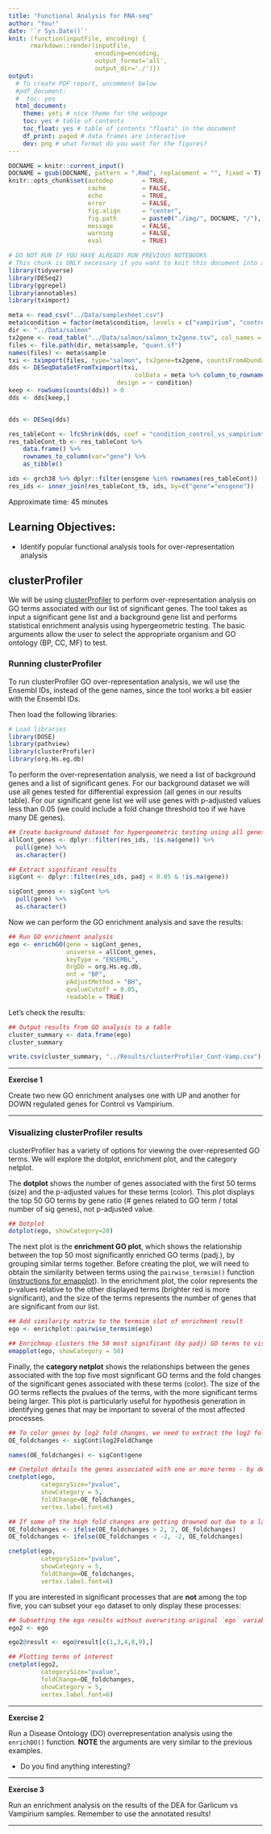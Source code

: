 ```yaml
---
title: "Functional Analysis for RNA-seq"
author: "You!"
date: '`r Sys.Date()`'
knit: (function(inputFile, encoding) { 
      rmarkdown::render(inputFile,
                        encoding=encoding,
                        output_format='all',
                        output_dir='./')})
output:
  # To create PDF report, uncomment below
  #pdf_document:
  #  toc: yes  
  html_document:
    theme: yeti # nice theme for the webpage
    toc: yes # table of contents
    toc_float: yes # table of contents "floats" in the document
    df_print: paged # data frames are interactive
    dev: png # what format do you want for the figures?
---
```


```r
DOCNAME = knitr::current_input()
DOCNAME = gsub(DOCNAME, pattern = ".Rmd", replacement = "", fixed = T)
knitr::opts_chunk$set(autodep        = TRUE,
                      cache          = FALSE,
                      echo           = TRUE,
                      error          = FALSE,
                      fig.align      = "center",
                      fig.path       = paste0("./img/", DOCNAME, "/"), #images will be put in this folder, under the notebook name
                      message        = FALSE,
                      warning        = FALSE,
                      eval           = TRUE)
```

```r
# DO NOT RUN IF YOU HAVE ALREADY RUN PREVIOUS NOTEBOOKS
# This chunk is ONLY necessary if you want to knit this document into a pdf!!
library(tidyverse)
library(DESeq2)
library(ggrepel)
library(annotables)
library(tximport)

meta <- read_csv("../Data/samplesheet.csv")
meta$condition = factor(meta$condition, levels = c("vampirium", "control", "garlicum"))
dir <- "../Data/salmon"
tx2gene <- read_table("../Data/salmon/salmon_tx2gene.tsv", col_names = c("transcript_ID","gene_ID","gene_symbol"))
files <- file.path(dir, meta$sample, "quant.sf")
names(files) <- meta$sample
txi <- tximport(files, type="salmon", tx2gene=tx2gene, countsFromAbundance = "lengthScaledTPM", ignoreTxVersion	= TRUE)
dds <- DESeqDataSetFromTximport(txi,
                                   colData = meta %>% column_to_rownames("sample"), 
                              design = ~ condition)
keep <- rowSums(counts(dds)) > 0
dds <- dds[keep,]


dds <- DESeq(dds)

res_tableCont <- lfcShrink(dds, coef = "condition_control_vs_vampirium")
res_tableCont_tb <- res_tableCont %>%
    data.frame() %>%
    rownames_to_column(var="gene") %>% 
    as_tibble()

ids <- grch38 %>% dplyr::filter(ensgene %in% rownames(res_tableCont)) 
res_ids <- inner_join(res_tableCont_tb, ids, by=c("gene"="ensgene"))
```

Approximate time: 45 minutes

## Learning Objectives:

*  Identify popular functional analysis tools for over-representation analysis

## clusterProfiler

We will be using [clusterProfiler](http://bioconductor.org/packages/release/bioc/html/clusterProfiler.html) to perform over-representation analysis on GO terms associated with our list of significant genes. The tool takes as input a significant gene list and a background gene list and performs statistical enrichment analysis using hypergeometric testing. The basic arguments allow the user to select the appropriate organism and GO ontology (BP, CC, MF) to test. 

### Running clusterProfiler

To run clusterProfiler GO over-representation analysis, we wil use the Ensembl IDs, instead of the gene names, since the tool works a bit easier with the Ensembl IDs. 

Then load the following libraries:

```r
# Load libraries
library(DOSE)
library(pathview)
library(clusterProfiler)
library(org.Hs.eg.db)
```

To perform the over-representation analysis, we need a list of background genes and a list of significant genes. For our background dataset we will use all genes tested for differential expression (all genes in our results table). For our significant gene list we will use genes with p-adjusted values less than 0.05 (we could include a fold change threshold too if we have many DE genes).

```r
## Create background dataset for hypergeometric testing using all genes tested for significance in the results
allCont_genes <- dplyr::filter(res_ids, !is.na(gene)) %>% 
  pull(gene) %>% 
  as.character()

## Extract significant results
sigCont <- dplyr::filter(res_ids, padj < 0.05 & !is.na(gene))

sigCont_genes <- sigCont %>% 
  pull(gene) %>% 
  as.character()
```

Now we can perform the GO enrichment analysis and save the results:

```r
## Run GO enrichment analysis 
ego <- enrichGO(gene = sigCont_genes, 
                universe = allCont_genes,
                keyType = "ENSEMBL",
                OrgDb = org.Hs.eg.db, 
                ont = "BP", 
                pAdjustMethod = "BH", 
                qvalueCutoff = 0.05, 
                readable = TRUE)
```

Let's check the results:

```r
## Output results from GO analysis to a table
cluster_summary <- data.frame(ego)
cluster_summary

write.csv(cluster_summary, "../Results/clusterProfiler_Cont-Vamp.csv")
```

***

**Exercise 1**

Create two new GO enrichment analyses one with UP and another for DOWN regulated genes for Control vs Vampirium.

***

### Visualizing clusterProfiler results
clusterProfiler has a variety of options for viewing the over-represented GO terms. We will explore the dotplot, enrichment plot, and the category netplot.

The **dotplot** shows the number of genes associated with the first 50 terms (size) and the p-adjusted values for these terms (color). This plot displays the top 50 GO terms by gene ratio (# genes related to GO term / total number of sig genes), not p-adjusted value.

```r
## Dotplot 
dotplot(ego, showCategory=20)
```

The next plot is the **enrichment GO plot**, which shows the relationship between the top 50 most significantly enriched GO terms (padj.), by grouping similar terms together. Before creating the plot, we will need to obtain the similarity between terms using the `pairwise_termsim()` function ([instructions for emapplot](https://rdrr.io/github/GuangchuangYu/enrichplot/man/emapplot.html)). In the enrichment plot, the color represents the p-values relative to the other displayed terms (brighter red is more significant), and the size of the terms represents the number of genes that are significant from our list.

```r
## Add similarity matrix to the termsim slot of enrichment result
ego <- enrichplot::pairwise_termsim(ego)
```

```r
## Enrichmap clusters the 50 most significant (by padj) GO terms to visualize relationships between terms
emapplot(ego, showCategory = 50)
```

Finally, the **category netplot** shows the relationships between the genes associated with the top five most significant GO terms and the fold changes of the significant genes associated with these terms (color). The size of the GO terms reflects the pvalues of the terms, with the more significant terms being larger. This plot is particularly useful for hypothesis generation in identifying genes that may be important to several of the most affected processes. 

```r
## To color genes by log2 fold changes, we need to extract the log2 fold changes from our results table creating a named vector
OE_foldchanges <- sigCont$log2FoldChange

names(OE_foldchanges) <- sigCont$gene
```

```r
## Cnetplot details the genes associated with one or more terms - by default gives the top 5 significant terms (by padj)
cnetplot(ego, 
         categorySize="pvalue", 
         showCategory = 5, 
         foldChange=OE_foldchanges, 
         vertex.label.font=6)
```

```r
## If some of the high fold changes are getting drowned out due to a large range, you could set a maximum fold change value
OE_foldchanges <- ifelse(OE_foldchanges > 2, 2, OE_foldchanges)
OE_foldchanges <- ifelse(OE_foldchanges < -2, -2, OE_foldchanges)
```

```r
cnetplot(ego, 
         categorySize="pvalue", 
         showCategory = 5, 
         foldChange=OE_foldchanges, 
         vertex.label.font=6)
```

If you are interested in significant processes that are **not** among the top five, you can subset your `ego` dataset to only display these processes:

```r
## Subsetting the ego results without overwriting original `ego` variable
ego2 <- ego

ego2@result <- ego@result[c(1,3,4,8,9),]

## Plotting terms of interest
cnetplot(ego2, 
         categorySize="pvalue", 
         foldChange=OE_foldchanges, 
         showCategory = 5, 
         vertex.label.font=6)
```

***

**Exercise 2**

Run a Disease Ontology (DO) overrepresentation analysis using the `enrichDO()` function. **NOTE** the arguments are very similar to the previous examples. 

- Do you find anything interesting?

***

**Exercise 3**

Run an enrichment analysis on the results of the DEA for Garlicum vs Vampirium samples. Remember to use the annotated results!

***